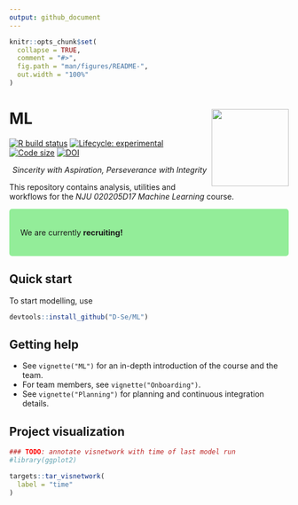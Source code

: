 ```yaml
---
output: github_document
---
```


<!-- README.md is generated from README.Rmd. Please edit that file -->

```r
knitr::opts_chunk$set(
  collapse = TRUE,
  comment = "#>",
  fig.path = "man/figures/README-",
  out.width = "100%"
)
```

# ML <img src="man/figures/logo.png" align="right" height="139" />

<!-- badges: start -->
[![R build status](https://github.com/D-Se/ML/workflows/R-CMD-check/badge.svg)](https://github.com/D-Se/ML/actions)
[![Lifecycle: experimental](https://img.shields.io/badge/lifecycle-experimental-orange.svg)](https://lifecycle.r-lib.org/articles/stages.html#experimental)
[![Code size](https://img.shields.io/github/languages/code-size/D-Se/ML.svg)](https://github.com/D-Se/ML)
[![DOI](https://zenodo.org/badge/461093163.svg)](https://zenodo.org/badge/latestdoi/461093163)
<!-- badges: end -->


<!--

[![Codecov test coverage](https://codecov.io/gh/D-Se/ML/branch/master/graph/badge.svg)](https://app.codecov.io/gh/D-Se/ML?branch=master)

-->
<center>

*Sincerity with Aspiration, Perseverance with Integrity*

</center>

This repository contains analysis, utilities and workflows for the *NJU 020205D17 Machine Learning* course.


<style>
div.green { background-color:#93ed99; border-radius: 5px; padding: 20px;}
</style>
<div class = "green">
We are currently <B> recruiting! </B>
</div>

## Quick start 

To start modelling, use
``` r
devtools::install_github("D-Se/ML")
```

## Getting help
- See `vignette("ML")` for an in-depth introduction of the course and the team.
- For team members, see `vignette("Onboarding")`. 
- See `vignette("Planning")` for planning and continuous integration details.

## Project visualization

[//]: # (Insert targets workflow visualization here)


```r
### TODO: annotate visnetwork with time of last model run
#library(ggplot2)

targets::tar_visnetwork(
  label = "time"
)
```

